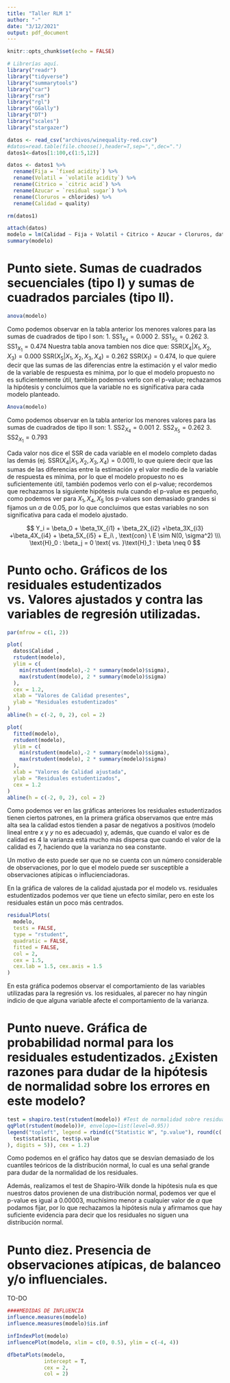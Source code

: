 ```yaml
---
title: "Taller RLM 1"
author: "-"
date: "3/12/2021"
output: pdf_document
---
```


```r
knitr::opts_chunk$set(echo = FALSE)

# Librerías aquí.
library("readr")
library("tidyverse")
library("summarytools")
library("car")
library("rsm")
library("rgl")
library("GGally")
library("DT")
library("scales")
library("stargazer")
```

```r
datos <- read_csv("archivos/winequality-red.csv")
#datos=read.table(file.choose(),header=T,sep=",",dec=".")
datos1<-datos[1:100,c(1:5,12)]

datos <- datos1 %>% 
  rename(Fija = `fixed acidity`) %>% 
  rename(Volatil = `volatile acidity`) %>% 
  rename(Citrico = `citric acid`) %>% 
  rename(Azucar = `residual sugar`) %>% 
  rename(Cloruros = chlorides) %>% 
  rename(Calidad = quality)

rm(datos1)
```


```r
attach(datos)
modelo = lm(Calidad ~ Fija + Volatil + Citrico + Azucar + Cloruros, datos)
summary(modelo)
```


# Punto siete. Sumas de cuadrados secuenciales (tipo I) y sumas de cuadrados parciales (tipo II).


```r
anova(modelo)
```
Como podemos observar en la tabla anterior los menores valores para las sumas de cuadrados de tipo I son:
1. $\text{SS1}_{X_4} = 0.000$
2. $\text{SS1}_{X_5} = 0.262$
3. $\text{SS1}_{X_1} = 0.474$
Nuestra tabla anova tambien nos dice que:
$\text{SSR}(X_4 | X_1, X_2, X_3) = 0.000$
$\text{SSR}(X_5 | X_1, X_2, X_3, X_4) = 0.262$
$\text{SSR}(X_1) = 0.474$, lo que quiere decir que las sumas de las diferencias entre la estimación y el valor medio de la variable de respuesta es mínima, por lo que el modelo propuesto no es suficientemente útil, también podemos verlo con el p-value; rechazamos la hipótesis y concluimos que la variable no es significativa para cada modelo planteado. 
```r
Anova(modelo)
```


Como podemos observar en la tabla anterior los menores valores para las sumas de cuadrados de tipo II son:
1. $\text{SS2}_{X_4} = 0.001$
2. $\text{SS2}_{X_5} = 0.262$
3. $\text{SS2}_{X_1} = 0.793$

Cada valor nos dice el SSR de cada variable en el modelo completo dadas las demás (ej. $\text{SSR}(X_4 | X_1, X_2, X_3, X_4) = 0.001$), lo que quiere decir que las sumas de las diferencias entre la estimación y el valor medio de la variable de respuesta es mínima, por lo que el modelo propuesto no es suficientemente útil, también podemos verlo con el p-value; recordemos que rechazamos la siguiente hipótesis nula cuando el p-value es pequeño, como podemos ver para $X_1, X_4, X_5$ los p-values son demasiado grandes si fijamos un $\alpha$ de 0.05, por lo que concluimos que estas variables no son significativa para cada el modelo ajustado.


$$
Y_i = \beta_0 + \beta_1X_{i1} + \beta_2X_{i2} +\beta_3X_{i3} +\beta_4X_{i4} + \beta_5X_{i5} + E_i\ , \text{con} \ E \sim N(0, \sigma^2) \\\ 
\text{H}_0 : \beta_j = 0 \text{ vs. }\text{H}_1 :  \beta \neq 0
$$

# Punto ocho. Gráficos de los residuales estudentizados vs. Valores ajustados y contra las variables de regresión utilizadas.


```r
par(mfrow = c(1, 2))

plot(
  datos$Calidad ,
  rstudent(modelo),
  ylim = c(
    min(rstudent(modelo),-2 * summary(modelo)$sigma),
    max(rstudent(modelo), 2 * summary(modelo)$sigma)
  ),
  cex = 1.2,
  xlab = "Valores de Calidad presentes",
  ylab = "Residuales estudentizados"
)
abline(h = c(-2, 0, 2), col = 2)

plot(
  fitted(modelo),
  rstudent(modelo),
  ylim = c(
    min(rstudent(modelo),-2 * summary(modelo)$sigma),
    max(rstudent(modelo), 2 * summary(modelo)$sigma)
  ),
  xlab = "Valores de Calidad ajustada",
  ylab = "Residuales estudentizados",
  cex = 1.2
)
abline(h = c(-2, 0, 2), col = 2)


```

Como podemos ver en las gráficas anteriores los residuales estudentizados tienen ciertos patrones, en la primera gráfica observamos que entre más alta sea la calidad estos tienden a pasar de negativos a positivos (modelo lineal entre $x$ y $y$ no es adecuado) y, además, que cuando el valor es de calidad es $4$ la varianza está mucho más dispersa que cuando el valor de la calidad es $7$, haciendo que la varianza no sea constante.

Un motivo de esto puede ser que no se cuenta con un número considerable de observaciones, por lo que el modelo puede ser susceptible a observaciones atípicas o influcienciadoras.

En la gráfica de valores de la calidad ajustada por el modelo vs. residuales estudentizados podemos ver que tiene un efecto similar, pero en este los residuales están un poco más centrados.  

```r
residualPlots(
  modelo,
  tests = FALSE,
  type = "rstudent",
  quadratic = FALSE,
  fitted = FALSE,
  col = 2,
  cex = 1.5,
  cex.lab = 1.5, cex.axis = 1.5
)
```
En esta gráfica podemos observar el comportamiento de las variables utilizadas para la regresión vs. los residuales, al parecer no hay ningún indicio de que alguna variable afecte el comportamiento de la varianza.

# Punto nueve. Gráfica de probabilidad normal para los residuales estudentizados. ¿Existen razones para dudar de la hipótesis de normalidad sobre los errores en este modelo?

```r
test = shapiro.test(rstudent(modelo)) #Test de normalidad sobre residuales estudentizados
qqPlot(rstudent(modelo))#, envelope=list(level=0.95))
legend("topleft", legend = rbind(c("Statistic W", "p.value"), round(c(
  test$statistic, test$p.value
), digits = 5)), cex = 1.2)
```

Como podemos en el gráfico hay datos que se desvían demasiado de los cuantiles teóricos de la distribución normal, lo cual es una señal grande para dudar de la normalidad de los residuales.

Además, realizamos el test de Shapiro-Wilk donde la hipótesis nula es que nuestros datos provienen de una distribución normal, podemos ver que el p-value es igual a $0.00003$, muchísimo menor a cualquier valor de $\alpha$ que podamos fijar, por lo que rechazamos la hipótesis nula y afirmamos que hay suficiente evidencia para decir que los residuales no siguen una distribución normal.


# Punto diez. Presencia de observaciones atípicas, de balanceo y/o influenciales.

TO-DO

```r
####MEDIDAS DE INFLUENCIA 
influence.measures(modelo)
influence.measures(modelo)$is.inf 
```

```r

infIndexPlot(modelo)
influencePlot(modelo, xlim = c(0, 0.5), ylim = c(-4, 4))

dfbetaPlots(modelo,
            intercept = T,
            cex = 2,
            col = 2)
```
